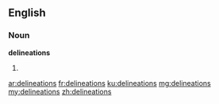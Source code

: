 ==English==

===Noun===
'''delineations'''

# {{plural of|delineation}}

[[ar:delineations]]
[[fr:delineations]]
[[ku:delineations]]
[[mg:delineations]]
[[my:delineations]]
[[zh:delineations]]